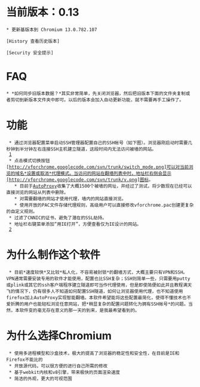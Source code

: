 = 当前版本：0.13 =
 * 更新基版本到 Chromium 13.0.782.107

 [History 查看历史版本]

 [Security 安全提示]

= FAQ =
 * *如何同步旧版本数据？*其实非常简单，先关闭浏览器，然后把旧版本下面的{{{UserData}}}文件夹复制或者剪切到新版本文件夹中即可。以后的版本会加入自动更新功能，就不需要再手工操作了。

= 功能 =
  * 通过浏览器配置菜单启动SSH管理器配置自己的SSH帐号（如下图）。浏览器刚启动时需要几秒钟到半分钟左右连接SSH主机建立隧道，这段时间内无法访问被墙的网站。
  [http://vforchrome.googlecode.com/svn/trunk/007.png]
  * 点击模式切换按钮[http://vforchrome.googlecode.com/svn/trunk/switch_mode.png]可以对当前浏览的域名*设置或取消*代理模式。当访问的网站在翻墙列表中时，地址栏右侧会显示[http://vforchrome.googlecode.com/svn/trunk/v.png]图标。
    * 目前于[http://code.google.com/p/autoproxy-gfwlist AutoProxy]收集了大概1500个被墙的网址，并经过了测试，将少数现在已经可以直接浏览的网站从列表中删除。
    * 对需要翻墙的网站才使用代理，墙内的网站直接浏览。
    * 使用开放的PAC文件存储代理规则，高级用户可以直接修改vforchrome.pac创建更复杂的自定义规则。
  * 过滤了CNNIC的证书，避免了潜在的SSL劫持。
  * 地址栏右键菜单添加“用IE打开”，方便查看仅为IE设计的网站。
  [http://vforchrome.googlecode.com/svn/trunk/open_with_ie.png]

= 为什么制作这个软件 =
  * 目前*速度较快*又比较*私人化，不容易被封锁*的翻墙方式，大概主要只有VPN和SSH。VPN通常需要安装专用的软件才能使用，配置也比SSH复杂；SSH则简单一些，只需要用putty或plink或其它的ssh客户端程序建立隧道即可当作代理使用，但是即使简便如此并且教程满天飞的情况下，仍有很多人不知道如何配置SSH隧道，如何让浏览器使用代理，也不知道使用firefox加上AutoProxy实现智能翻墙。本软件希望能将这些配置最简化，使得不懂技术也不爱折腾的用户也能轻松浏览任意网站，把*稍显复杂的配置问题转化为拥有SSH帐号*的问题。当然，本软件变的毫无存在意义的那一天的到来，是我最希望看到的。

= 为什么选择Chromium =

  * 使用多进程模型和沙盒技术，极大的提高了浏览器的稳定性和安全性，在目前是IE和Firefox不能比的
  * 开放源代码，可以很方便的进行自己所需的修改
  * 基于webkit内核和v8引擎，带来极快的页面渲染速度
  * 简洁的外观，更大的可视范围